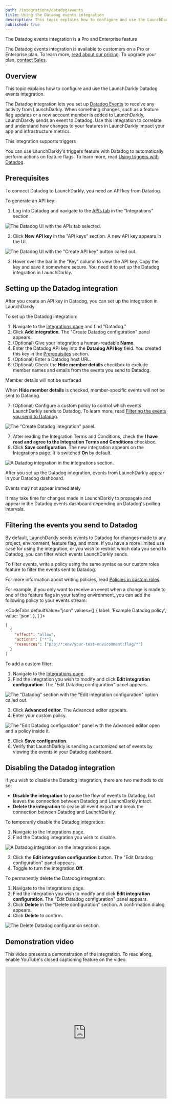 ```yaml
---
path: /integrations/datadog/events
title: Using the Datadog events integration
description: This topic explains how to configure and use the LaunchDarkly Datadog events integration.
published: true
---
```


<Callout intent="primary">
<CalloutTitle>The Datadog events integration is a Pro and Enterprise feature</CalloutTitle>
<CalloutDescription>

The Datadog events integration is available to customers on a Pro or Enterprise plan. To learn more, [read about our pricing](https://launchdarkly.com/pricing/). To upgrade your plan, [contact Sales](https://launchdarkly.com/contact-sales/).

</CalloutDescription>
</Callout>

## Overview

This topic explains how to configure and use the LaunchDarkly Datadog events integration.

The Datadog integration lets you set up [Datadog Events](https://docs.datadoghq.com/api/?lang=bash#events) to receive any activity from LaunchDarkly. When something changes, such as a feature flag updates or a new account member is added to LaunchDarkly, LaunchDarkly sends an event to Datadog. Use this integration to correlate and understand how changes to your features in LaunchDarkly impact your app and infrastructure metrics.

<Callout intent="primary">
<CalloutTitle>This integration supports triggers</CalloutTitle>
<CalloutDescription>

You can use LaunchDarkly's triggers feature with Datadog to automatically perform actions on feature flags. To learn more, read [Using triggers with Datadog](/integrations/datadog/triggers).

</CalloutDescription>
</Callout>

## Prerequisites

To connect Datadog to LaunchDarkly, you need an API key from Datadog.

To generate an API key:

1. Log into Datadog and navigate to the [APIs tab](https://app.datadoghq.com/account/settings#api) in the "Integrations" section.

![The Datadog UI with the APIs tab selected.](datadog-api-tab.png)

2. Click **New API key** in the "API keys" section. A new API key appears in the UI.

![The Datadog UI with the "Create API key" button called out.](datadog-create-api-key-callout.png)

3. Hover over the bar in the "Key" column to view the API key. Copy the key and save it somewhere secure. You need it to set up the Datadog integration in LaunchDarkly.

## Setting up the Datadog integration

After you create an API key in Datadog, you can set up the integration in LaunchDarkly.

To set up the Datadog integration:

1. Navigate to the [Integrations page](https://app.launchdarkly.com/default/integrations) and find "Datadog."
2. Click **Add integration**. The "Create Datadog configuration" panel appears.
3. (Optional) Give your integration a human-readable **Name**.
4. Enter the Datadog API key into the **Datadog API key** field. You created this key in the [Prerequisites](#prerequisites) section.
5. (Optional) Enter a Datadog host URL.
6. (Optional) Check the **Hide member details** checkbox to exclude member names and emails from the events you send to Datadog.

<Callout intent="info">
<CalloutTitle>Member details will not be surfaced</CalloutTitle>
<CalloutDescription>

When **Hide member details** is checked, member-specific events will not be sent to Datadog.

</CalloutDescription>
</Callout>

7. (Optional) Configure a custom policy to control which events LaunchDarkly sends to Datadog. To learn more, read [Filtering the events you send to Datadog](#filtering-the-events-you-send-to-datadog).

![The "Create Datadog integration" panel.](datadog-config.png)

7. After reading the Integration Terms and Conditions, check the **I have read and agree to the Integration Terms and Conditions** checkbox.
8. Click **Save configuration**. The new integration appears on the Integrations page. It is switched **On** by default.

![A Datadog integration in the integrations section.](datadog-integration.png)

After you set up the Datadog integration, events from LaunchDarkly appear in your Datadog dashboard.

<Callout intent="info">
<CalloutTitle>Events may not appear immediately</CalloutTitle>
<CalloutDescription>

It may take time for changes made in LaunchDarkly to propagate and appear in the Datadog events dashboard depending on Datadog's polling intervals.

</CalloutDescription>
</Callout>

## Filtering the events you send to Datadog

By default, LaunchDarkly sends events to Datadog for changes made to any project, environment, feature flag, and more. If you have a more limited use case for using the integration, or you wish to restrict which data you send to Datadog, you can filter which events LaunchDarkly sends.

To filter events, write a policy using the same syntax as our custom roles feature to filter the events sent to Datadog.

For more information about writing policies, read [Policies in custom roles](/home/members/role-policies).

For example, if you only want to receive an event when a change is made to one of the feature flags in your testing environment, you can add the following policy to your events stream:

<CodeTabs
  defaultValue="json"
  values={[
    { label: 'Example Datadog policy', value: 'json', },
  ]
}>

<CodeTabItem value="json">

```json
[
  {
    "effect": "allow",
    "actions": ["*"],
    "resources": ["proj/*:env/your-test-environment:flag/*"]
  }
]
```

</CodeTabItem>
</CodeTabs>

To add a custom filter:

1. Navigate to the [Integrations page](https://app.launchdarkly.com/default/integrations).
2. Find the integration you wish to modify and click **Edit integration configuration**. The "Edit Datadog configuration" panel appears.

![The "Datadog" section with the "Edit integration configuration" option called out.](datadog-integration-edit-callout.png)

3. Click **Advanced editor**. The Advanced editor appears.
4. Enter your custom policy.

![The "Edit Datadog configuration" panel with the Advanced editor open and a policy inside it.](datadog-custom-policy.png)

5. Click **Save configuration**.
6. Verify that LaunchDarkly is sending a customized set of events by viewing the events in your Datadog dashboard.

## Disabling the Datadog integration

If you wish to disable the Datadog integration, there are two methods to do so:

- **Disable the integration** to pause the flow of events to Datadog, but leaves the connection between Datadog and LaunchDarkly intact.
- **Delete the integration** to cease all event export and break the connection between Datadog and LaunchDarkly.

To temporarily disable the Datadog integration:

1. Navigate to the Integrations page.
2. Find the Datadog integration you wish to disable.

![A Datadog integration on the Integrations page.](datadog-integration.png)

3. Click the **Edit integration configuration** button. The "Edit Datadog configuration" panel appears.
4. Toggle to turn the integration **Off**.

To permanently delete the Datadog integration:

1. Navigate to the Integrations page.
2. Find the integration you wish to modify and click **Edit integration configuration**. The "Edit Datadog configuration" panel appears.
3. Click **Delete** in the "Delete configuration" section. A confirmation dialog appears.
4. Click **Delete** to confirm.

![The Delete Datadog configuration section.](datadog-delete.png)

## Demonstration video

This video presents a demonstration of the integration. To read along, enable YouTube's closed captioning feature on the video.

<iframe width="100%" height="410" src="https://www.youtube.com/embed/De247BG6gHQ?cc_load_policy=1" frameborder="0" allow="accelerometer; autoplay; encrypted-media; gyroscope; picture-in-picture" allowfullscreen></iframe>
